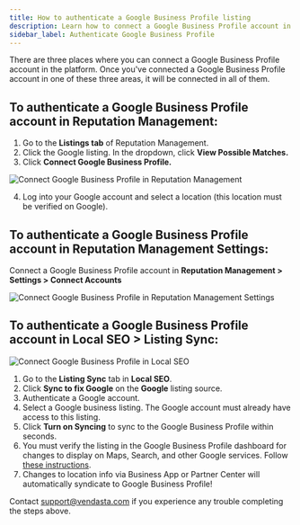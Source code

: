 ```yaml
---
title: How to authenticate a Google Business Profile listing
description: Learn how to connect a Google Business Profile account in Reputation Management, Settings, or Local SEO.
sidebar_label: Authenticate Google Business Profile
---
```


There are three places where you can connect a Google Business Profile account in the platform. Once you've connected a Google Business Profile account in one of these three areas, it will be connected in all of them.

## To authenticate a Google Business Profile account in Reputation Management:

1. Go to the **Listings tab** of Reputation Management.
2. Click the Google listing. In the dropdown, click **View Possible Matches.**
3. Click **Connect Google Business Profile.**

![Connect Google Business Profile in Reputation Management](/img/reputation-management/google-business-profile/gbp-connect-rep-management.png)

4. Log into your Google account and select a location (this location must be verified on Google).

## To authenticate a Google Business Profile account in Reputation Management Settings:

Connect a Google Business Profile account in **Reputation Management > Settings > Connect Accounts**

![Connect Google Business Profile in Reputation Management Settings](/img/reputation-management/google-business-profile/gbp-connect-rep-settings.png)

## To authenticate a Google Business Profile account in Local SEO > Listing Sync:

![Connect Google Business Profile in Local SEO](/img/reputation-management/google-business-profile/gbp-connect-local-seo.png)

1. Go to the **Listing Sync** tab in **Local SEO**.
2. Click **Sync to fix Google** on the **Google** listing source.
3. Authenticate a Google account.
4. Select a Google business listing. The Google account must already have access to this listing.
5. Click **Turn on Syncing** to sync to the Google Business Profile within seconds.
6. You must verify the listing in the Google Business Profile dashboard for changes to display on Maps, Search, and other Google services. Follow [these instructions](https://support.google.com/business/answer/2911778?hl=en).
7. Changes to location info via Business App or Partner Center will automatically syndicate to Google Business Profile!

Contact support@vendasta.com if you experience any trouble completing the steps above.